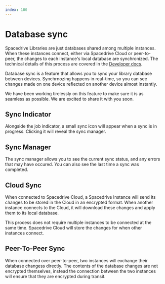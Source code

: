 ```yaml
---
index: 100
---
```


# Database sync

<Notice
	type="note"
	title="WIP"
	text="This feature is not available yet, please check our [roadmap](/roadmap)."
/>

Spacedrive Libraries are just databases shared among multiple instances. When these instances connect, either via Spacedrive Cloud or peer-to-peer, the changes to each instance's local database are synchronized.
The technical details of this process are covered in the [Developer docs](/docs/developers/architecture/sync).

Database sync is a feature that allows you to sync your library database between devices. Synchrnozing happens in real-time, so you can see changes made on one device reflected on another device almost instantly.

We have been working tirelessly on this feature to make sure it is as seamless as possible. We are excited to share it with you soon.

## Sync Indicator

Alongside the job indicator, a small sync icon will appear when a sync is in progress. Clicking it will reveal the sync manager.

## Sync Manager

The sync manager allows you to see the current sync status, and any errors that may have occured. You can also see the last time a sync was completed.

## Cloud Sync

When connected to Spacedrive Cloud, a Spacedrive Instance will send its changes to be stored in the Cloud in an encrypted format.
When another instance connects to the Cloud, it will download these changes and apply them to its local database.

This process does not require multiple instances to be connected at the same time.
Spacedrive Cloud will store the changes for when other instances connect.

## Peer-To-Peer Sync

When connected over peer-to-peer, two instances will exchange their database changess directly.
The contents of the database changes are not encrypted themselves,
instead the connection between the two instances will ensure that they are encrypted during transit.
